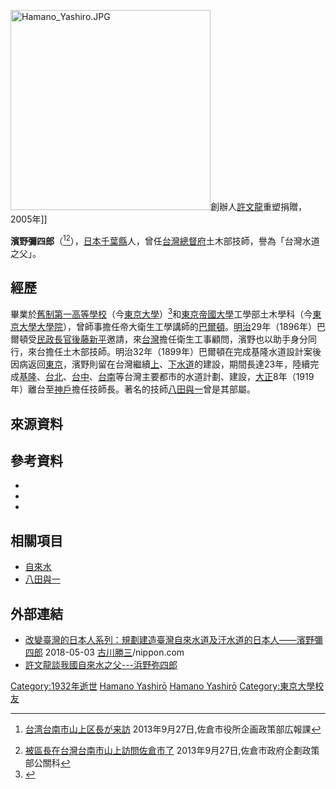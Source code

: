 {{Japanese|japanese=浜野 弥四郎|kana=はまの やしろう|romaji=Hamano Yashirō|image=[[File:Hamano_Yashirō.jpg|250px]]}}
[[File:Hamano_Yashiro.JPG|320px]]創辦人[[許文龍|許文龍]]重塑捐贈，2005年]]

'''濱野彌四郎'''（{{bd|1869年|9月9日|1932年|12月30日}}<ref name="佐倉市">{{ja icon}}[http://www.city.sakura.lg.jp/0000009495.html 台湾台南市山上区長が来訪] {{Wayback|url=http://www.city.sakura.lg.jp/0000009495.html |date=20180909185646 }} 2013年9月27日,佐倉市役所企画政策部広報課</ref><ref>[http://www.city.sakura.lg.jp.t.dj.hp.transer.com/0000009495.html 被區長在台灣台南市山上訪問佐倉市了] {{Wayback|url=http://www.city.sakura.lg.jp.t.dj.hp.transer.com/0000009495.html |date=20200623183440 }} 2013年9月27日,佐倉市政府企劃政策部公關科</ref>），[[日本|日本]][[千葉縣|千葉縣]]人，曾任[[台灣總督府|台灣總督府]]土木部技師，譽為「台灣水道之父」。

==經歷==
畢業於[[舊制第一高等學校|舊制第一高等學校]]（今[[東京大學|東京大學]]）<ref>{{cite book |url=http://www.ctwwa.org.tw/ctwwa_fn05/ctwwa_page0503_1.aspx?Key=2017 |title=自來水會刊第 36 卷第 4 期 臺灣現代化自來水建設之開拓者 都市的醫師－濱野彌四郎 |year=2017-11 |author=吳世紀 |publisher=中華民國自來水協會(CTWWA) |accessdate=2018-09-02 |archive-date=2018-09-09 |archive-url=https://web.archive.org/web/20180909191009/http://www.ctwwa.org.tw/ctwwa_fn05/ctwwa_page0503_1.aspx?Key=2017 |dead-url=no }}</ref>和[[東京帝國大學|東京帝國大學]]工學部土木學科（今[[東京大學#大學院|東京大學大學院]]），曾師事擔任帝大衛生工學講師的[[巴爾頓|巴爾頓]]。[[明治|明治]]29年（1896年）巴爾頓受[[民政長官|民政長官]][[後藤新平|後藤新平]]邀請，來[[台灣|台灣]]擔任衛生工事顧問，濱野也以助手身分同行，來台擔任土木部技師。明治32年（1899年）巴爾頓在完成基隆水道設計案後因病返回[[東京|東京]]，濱野則留在台灣繼續[[上水道|上]]、[[下水道|下水道]]的建設，期間長達23年，陸續完成[[基隆|基隆]]、[[台北|台北]]、[[台中|台中]]、[[台南|台南]]等台灣主要都市的水道計劃、建設，[[大正|大正]]8年（1919年）離台至[[神戶|神戶]]擔任技師長。著名的技師[[八田與一|八田與一]]曾是其部屬。

== 來源資料 ==
{{Reflist}}

==參考資料==
*{{cite book |url=https://lib.wra.gov.tw/libebookFlip/2017/1010600794b/index.html |title=回顧七十 前瞻 永續水利故事集 |author= |page=P47-52 |year=2017-05 |isbn=9789860525120 |publisher=[[經濟部水利署|經濟部水利署]] |accessdate=2018-09-09 |archive-date=2018-09-10 |archive-url=https://web.archive.org/web/20180910094508/https://lib.wra.gov.tw/libebookFlip/2017/1010600794b/index.html |dead-url=no }}
*{{cite book |title=《都市の医師―浜野弥四郎の軌跡》|author=稻場紀久雄|publisher=水道產業新聞社|isbn=4915276120|language=ja|year=1993}}
*{{cite book |title=《全民大講堂》第36集|chapter=把文化景觀變資產|author=[[馬以工|馬以工]] 主講|publisher=百分百影視、[[中國電視公司|中國電視公司]]|language=zh|year=2008}}

==相關項目==
* [[自來水|自來水]]
* [[八田與一|八田與一]]

==外部連結==
* [https://web.archive.org/web/20180910061154/https://www.nippon.com/hk/column/g00528/1869/ 改變臺灣的日本人系列：規劃建造臺灣自來水道及汙水道的日本人——濱野彌四郎] 2018-05-03 [[古川勝三|古川勝三]]/nippon.com {{Zh-tw icon}}
* [http://www.wretch.cc/blog/coaaa/2223945 許文龍談我國自來水之父---浜野弥四郎] {{Wayback|url=http://www.wretch.cc/blog/coaaa/2223945 |date=20131225140044 }}

[[Category:1932年逝世|Category:1932年逝世]]
[[Category:千葉縣出身人物|Hamano Yashirō]]
[[Category:台灣日治時期工程師|Hamano Yashirō]]
[[Category:東京大學校友|Category:東京大學校友]]